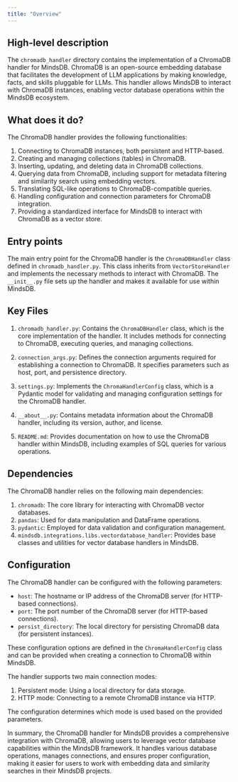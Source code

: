 ```yaml
---
title: "Overview"
---
```


## High-level description
The `chromadb_handler` directory contains the implementation of a ChromaDB handler for MindsDB. ChromaDB is an open-source embedding database that facilitates the development of LLM applications by making knowledge, facts, and skills pluggable for LLMs. This handler allows MindsDB to interact with ChromaDB instances, enabling vector database operations within the MindsDB ecosystem.

## What does it do?
The ChromaDB handler provides the following functionalities:

1. Connecting to ChromaDB instances, both persistent and HTTP-based.
2. Creating and managing collections (tables) in ChromaDB.
3. Inserting, updating, and deleting data in ChromaDB collections.
4. Querying data from ChromaDB, including support for metadata filtering and similarity search using embedding vectors.
5. Translating SQL-like operations to ChromaDB-compatible queries.
6. Handling configuration and connection parameters for ChromaDB integration.
7. Providing a standardized interface for MindsDB to interact with ChromaDB as a vector store.

## Entry points
The main entry point for the ChromaDB handler is the `ChromaDBHandler` class defined in `chromadb_handler.py`. This class inherits from `VectorStoreHandler` and implements the necessary methods to interact with ChromaDB. The `__init__.py` file sets up the handler and makes it available for use within MindsDB.

## Key Files
1. `chromadb_handler.py`: Contains the `ChromaDBHandler` class, which is the core implementation of the handler. It includes methods for connecting to ChromaDB, executing queries, and managing collections.

2. `connection_args.py`: Defines the connection arguments required for establishing a connection to ChromaDB. It specifies parameters such as host, port, and persistence directory.

3. `settings.py`: Implements the `ChromaHandlerConfig` class, which is a Pydantic model for validating and managing configuration settings for the ChromaDB handler.

4. `__about__.py`: Contains metadata information about the ChromaDB handler, including its version, author, and license.

5. `README.md`: Provides documentation on how to use the ChromaDB handler within MindsDB, including examples of SQL queries for various operations.

## Dependencies
The ChromaDB handler relies on the following main dependencies:

1. `chromadb`: The core library for interacting with ChromaDB vector databases.
2. `pandas`: Used for data manipulation and DataFrame operations.
3. `pydantic`: Employed for data validation and configuration management.
4. `mindsdb.integrations.libs.vectordatabase_handler`: Provides base classes and utilities for vector database handlers in MindsDB.

## Configuration
The ChromaDB handler can be configured with the following parameters:

- `host`: The hostname or IP address of the ChromaDB server (for HTTP-based connections).
- `port`: The port number of the ChromaDB server (for HTTP-based connections).
- `persist_directory`: The local directory for persisting ChromaDB data (for persistent instances).

These configuration options are defined in the `ChromaHandlerConfig` class and can be provided when creating a connection to ChromaDB within MindsDB.

The handler supports two main connection modes:
1. Persistent mode: Using a local directory for data storage.
2. HTTP mode: Connecting to a remote ChromaDB instance via HTTP.

The configuration determines which mode is used based on the provided parameters.

In summary, the ChromaDB handler for MindsDB provides a comprehensive integration with ChromaDB, allowing users to leverage vector database capabilities within the MindsDB framework. It handles various database operations, manages connections, and ensures proper configuration, making it easier for users to work with embedding data and similarity searches in their MindsDB projects.